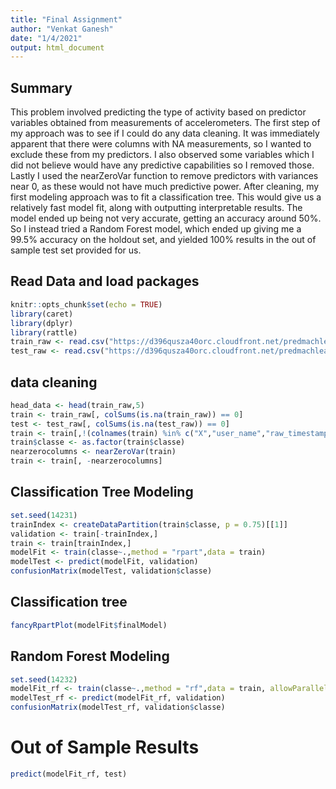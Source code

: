 ---
title: "Final Assignment"
author: "Venkat Ganesh"
date: "1/4/2021"
output: html_document
---
## Summary 

This problem involved predicting the type of activity based on predictor variables obtained from measurements of accelerometers. The first step of my approach was to see if I could do any data cleaning. It was immediately apparent that there were columns with NA measurements, so I wanted to exclude these from my predictors. I also observed some variables which I did not believe would have any predictive capabilities so I removed those. Lastly I used the nearZeroVar function to remove predictors with variances near 0, as these would not have much predictive power. After cleaning, my first modeling approach was to fit a classification tree. This would give us a relatively fast model fit, along with outputting interpretable results. The model ended up being not very accurate, getting an accuracy around 50%. So I instead tried a Random Forest model, which ended up giving me a 99.5% accuracy on the holdout set, and yielded 100% results in the out of sample test set provided for us.

## Read Data and load packages
```{r}
knitr::opts_chunk$set(echo = TRUE)
library(caret)
library(dplyr)
library(rattle)
train_raw <- read.csv("https://d396qusza40orc.cloudfront.net/predmachlearn/pml-training.csv")
test_raw <- read.csv("https://d396qusza40orc.cloudfront.net/predmachlearn/pml-testing.csv")

```

## data cleaning

```{r}
head_data <- head(train_raw,5)
train <- train_raw[, colSums(is.na(train_raw)) == 0] 
test <- test_raw[, colSums(is.na(test_raw)) == 0] 
train <- train[,!(colnames(train) %in% c("X","user_name","raw_timestamp_part_1","raw_timestamp_part_2","cvtd_timestamp","new_window","num_window"))]
train$classe <- as.factor(train$classe)
nearzerocolumns <- nearZeroVar(train)
train <- train[, -nearzerocolumns]

```

## Classification Tree Modeling

```{r}
set.seed(14231)
trainIndex <- createDataPartition(train$classe, p = 0.75)[[1]]
validation <- train[-trainIndex,]
train <- train[trainIndex,]
modelFit <- train(classe~.,method = "rpart",data = train)
modelTest <- predict(modelFit, validation)
confusionMatrix(modelTest, validation$classe)
```

## Classification tree

```{r}
fancyRpartPlot(modelFit$finalModel)
```

## Random Forest Modeling

```{r}
set.seed(14232)
modelFit_rf <- train(classe~.,method = "rf",data = train, allowParallel=TRUE)
modelTest_rf <- predict(modelFit_rf, validation)
confusionMatrix(modelTest_rf, validation$classe)
```


# Out of Sample Results
```{r}
predict(modelFit_rf, test)
```


